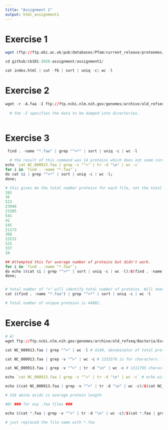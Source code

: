 ```yaml
---
title: "Assignment 1"
output: html_assignment1
---
```


# Exercise 1
```r
wget (ftp://ftp.ebi.ac.uk/pub/databases/Pfam/current_release/proteomes/)

cd github/cb101-2020-assignment/assignment1/

cat index.html | cut -f6 | sort | uniq -c| wc -l

```

# Exercise 2
```r
wget -r -A.faa -I ftp://ftp.ncbi.nlm.nih.gov/genomes/archive/old_refseq/Bacteria/Yersinia_pestis_*
  
  # the -I specifies the data to be dumped into directories. 
  
```

# Exercise 3
```r
 find . -name "*.faa" | grep "^>*" | sort | uniq -c | wc -l

  # the result of this command was 14 proteins which does not seem correct. Nevermind, this yields 14 .faa files. 
echo `cat NC_000913.faa | grep -v "^>" | tr -d "\n" | wc -c`
for i in `find . -name "*.faa"`; 
do cat $i | grep "^>*" | sort | uniq -c | wc -l; 
done;

# this gives me the total number proteins for each file, not the total unique for all files combined. 
382
36
523
23946
23305
541
42
545
21173
368
22531
525
337
39

## Attempted this for average number of proteins but didn't work. 
for i in `find . -name "*.faa"`; 
do echo $(cat $i | grep "^>*" | sort | uniq -c | wc -l)/$(find . -name "*.faa" | wc -l) | bc; # this for loop did not work. Not sure why, but I will attempt to split the commands up and just run them separately.
done;


# total number of ">" will identify total number of proteins. Will need to sort uniq to identify total unique proteins.
cat $(find . -name "*.faa") | grep "^>*" | sort | uniq -c | wc -l

# Total number of unique proteins is 44801.
```

# Exercise 4
```r
# A)
wget ftp://ftp.ncbi.nlm.nih.gov/genomes/archive/old_refseq/Bacteria/Escherichia_coli_K_12_substr__MG1655_uid57779/NC_000913.faa

cat NC_000913.faa | grep "^>" | wc -l # 4140, denominator of total proteins

cat NC_000913.faa | grep -v "^>" | wc -c # 1332576 is for characters. This includes return spaces, however.

cat NC_000913.faa | grep -v "^>" | tr -d "\n" | wc -c # 1311795 characters (amino acids), excluding spaces.

echo `cat NC_000913.faa | grep -v "^>" | tr -d "\n" | wc -c` # echo with backticks means echo (expression/variable to be made) of what's inside the backtick and print the product of the expression/outcome as a variable.  

echo $(cat NC_000913.faa | grep -v "^>" | tr -d "\n" | wc -c)/$(cat NC_000913.faa | grep "^>" | wc -l) | bc # combine the 2 commands to divide number of amino acids by total number of proteins.

# 316 amino acids is average protein length

#B) ### for any .faa files ### 

echo $(cat *.faa | grep -v "^>" | tr -d "\n" | wc -c)/$(cat *.faa | grep "^>" | wc -l) | bc

# just replaced the file name with *.faa
```








